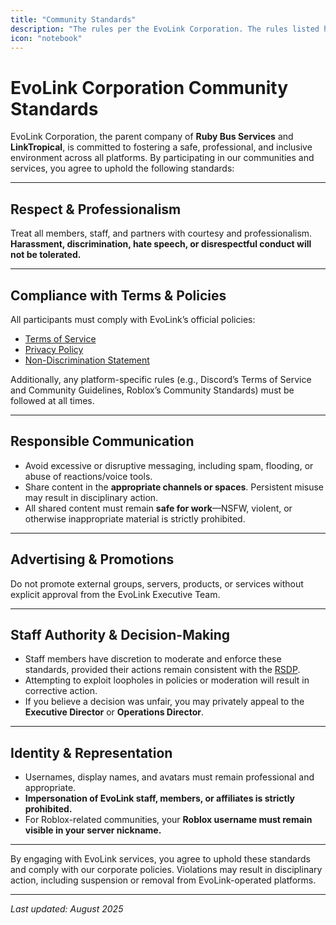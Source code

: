 ```yaml
---
title: "Community Standards"
description: "The rules per the EvoLink Corporation. The rules listed here may not be the full amount of rules and will not be the rules used in every EvoLink Subsidary."
icon: "notebook"
---
```


# EvoLink Corporation Community Standards

EvoLink Corporation, the parent company of **Ruby Bus Services** and **LinkTropical**, is committed to fostering a safe, professional, and inclusive environment across all platforms. By participating in our communities and services, you agree to uphold the following standards:

---

## Respect & Professionalism

Treat all members, staff, and partners with courtesy and professionalism. **Harassment, discrimination, hate speech, or disrespectful conduct will not be tolerated.**

---

## Compliance with Terms & Policies

All participants must comply with EvoLink’s official policies:

- [Terms of Service](https://evolinkrblx.com/terms)
- [Privacy Policy](https://evolinkrblx.com/privacy)
- [Non-Discrimination Statement](https://evolinkrblx.com/non-discrimination)

Additionally, any platform-specific rules (e.g., Discord’s Terms of Service and Community Guidelines, Roblox’s Community Standards) must be followed at all times.

---

## Responsible Communication

- Avoid excessive or disruptive messaging, including spam, flooding, or abuse of reactions/voice tools.
- Share content in the **appropriate channels or spaces**. Persistent misuse may result in disciplinary action.
- All shared content must remain **safe for work**—NSFW, violent, or otherwise inappropriate material is strictly prohibited.

---

## Advertising & Promotions

Do not promote external groups, servers, products, or services without explicit approval from the EvoLink Executive Team.

---

## Staff Authority & Decision-Making

- Staff members have discretion to moderate and enforce these standards, provided their actions remain consistent with the [RSDP](#).
- Attempting to exploit loopholes in policies or moderation will result in corrective action.
- If you believe a decision was unfair, you may privately appeal to the **Executive Director** or **Operations Director**.

---

## Identity & Representation

- Usernames, display names, and avatars must remain professional and appropriate.
- **Impersonation of EvoLink staff, members, or affiliates is strictly prohibited.**
- For Roblox-related communities, your **Roblox username must remain visible in your server nickname.**

---

By engaging with EvoLink services, you agree to uphold these standards and comply with our corporate policies. Violations may result in disciplinary action, including suspension or removal from EvoLink-operated platforms.

---

_Last updated: August 2025_